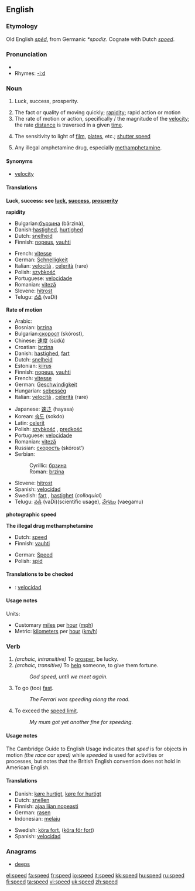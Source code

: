 ==English==

===Etymology===
Old English ''[[sped#Old English|spēd]]'', from Germanic ''*spodiz''.  Cognate with Dutch ''[[spoed]]''.

===Pronunciation===
*{{IPA|/spiːd/}}
*Rhymes: [[Rhymes:English:-iːd|-iːd]]

===Noun===
{{en-noun}}

# {{archaic}} Luck, success, prosperity.
# The fact or quality of moving quickly; [[rapidity]]; rapid action or motion
# The rate of motion or action, specifically {{math}}/{{physics}} the magnitude of the [[velocity]]; the rate [[distance]] is traversed in a given [[time]].
# {{photography}} The sensitivity to light of [[film]], [[plates]], etc.; [[shutter speed]]
# {{slang}} Any illegal amphetamine drug, especially [[methamphetamine]].

====Synonyms====
*[[velocity]]

====Translations====
'''Luck, success: see [[luck]], [[success]], [[prosperity]]'''

'''rapidity'''
{{top}}
*Bulgarian:[[бързина]] (bărzinà), {{f}}
*Danish:[[hastighed]], [[hurtighed]]
*Dutch: [[snelheid]] {{f}}
*Finnish: [[nopeus]], [[vauhti]]
{{mid}}
*French: [[vitesse]]
*German: [[Schnelligkeit]]
*Italian: [[velocità]] {{f}}, [[celerità]] {{f}}(rare)
*Polish: [[szybkość]] {{f}}
*Portuguese: [[velocidade]] {{f}}
*Romanian: [[viteză]] {{f}}
*Slovene: [[hitrost]] {{f}}
*Telugu: [[వడి]] (vaDi)
{{bottom}}

'''Rate of motion'''
{{top}}
*Arabic: {{ARchar|[[سرعة]]}} {{Unicode|(súrʕa)}} {{f}}
*Bosnian: [[brzina#Bosnian|brzina]] {{f}}
*Bulgarian:[[скорост]] (skórost), {{f}}
*Chinese: [[速度]] (sùdù)
*Croatian: [[brzina#Croatian|brzina]] {{f}}
*Danish: [[hastighed]], [[fart]]
*Dutch: [[snelheid]] {{f}}
*Estonian: [[kiirus]]
*Finnish: [[nopeus]], [[vauhti]]
*French: [[vitesse]] {{f}}
*German: [[Geschwindigkeit]] {{f}}
*Hungarian: [[sebesség]]
*Italian: [[velocità]] {{f}}, [[celerità]] {{f}}(rare)
{{mid}}
*Japanese: [[速さ]] (hayasa)
*Korean: [[속도]] (sokdo)
*Latin: [[celerit]]
*Polish: [[szybkość]] {{f}}, [[prędkość]] {{f}}
*Portuguese: [[velocidade]] {{f}}
*Romanian: [[viteză]] {{f}}
*Russian: [[скорость]] (skórost’) {{f}}
*Serbian:
*:Cyrillic: [[брзина#Serbian|брзина]] {{f}}
*:Roman: [[brzina#Serbian|brzina]]   {{f}}
*Slovene: [[hitrost]] {{f}}
*Spanish: [[velocidad]] {{f}}
*Swedish: [[fart]] {{c}}, [[hastighet]] {{c}} (''colloquial'')
*Telugu: [[వడి]] (vaDi)(scientific usage), [[వేగము]] (vaegamu)
{{bottom}}

'''photographic speed'''
{{top}}
{{mid}}
{{bottom}}

'''The illegal drug methamphetamine'''
{{top}}
*Dutch: [[speed#Dutch|speed]]
*Finnish: [[vauhti]]
{{mid}}
*German: [[Speed]] {{n}}
*Polish: {{slang}} [[spid]] {{m}}
{{bottom}}

====Translations to be checked====
{{checktrans}}
*{{ttbc|Spanish}}: [[velocidad]]

====Usage notes====
Units:
*Customary [[mile]]s per [[hour]] ([[mph]])
*Metric: [[kilometer]]s per [[hour]] ([[km/h]])

===Verb===
{{en-verb|speeds|speeding|'''[[sped]] '''or''' [[speeded]]'''}}

# ''(archaic, intransitive)'' To [[prosper]], be lucky.
# ''(archaic, transitive)'' To [[help]] someone, to give them fortune.
#:''God speed, until we meet again.''
# To go (too) [[fast]].
#:''The Ferrari was speeding along the road.''
# To exceed the [[speed limit]].
#:''My mum got yet another fine for speeding.''

====Usage notes====
The Cambridge Guide to English Usage indicates that ''sped'' is for objects in motion ''(the race car sped)'' while ''speeded'' is used for activities or processes, but notes that the British English convention does not hold in American English.  <!--Sped is the only correct form in American English, but additional references are still needed for that...rfv?  Also, should ''speeded'' be only listed as a related term to [[sped]] but not linked here at all?-->

====Translations====
{{top}}
*Danish: [[køre hurtigt]], [[køre for hurtigt]]
*Dutch: [[snellen]]
*Finnish: [[ajaa liian nopeasti]]
*German: [[rasen]]
*Indonesian: [[laju|melaju]]
{{mid}}
*Swedish: [[köra fort]], ([[köra för fort]])
*Spanish: [[velocidad]]
{{bottom}}

===Anagrams===
*[[deeps]]

[[el:speed]]
[[fa:speed]]
[[fr:speed]]
[[io:speed]]
[[it:speed]]
[[kk:speed]]
[[hu:speed]]
[[ru:speed]]
[[fi:speed]]
[[ta:speed]]
[[vi:speed]]
[[uk:speed]]
[[zh:speed]]